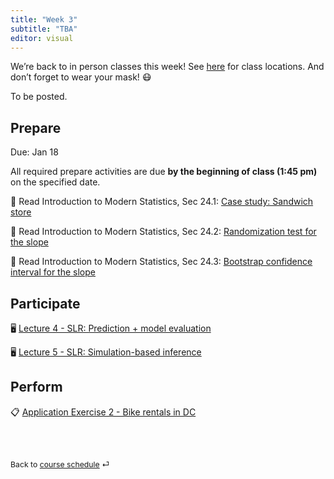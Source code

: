 ```yaml
---
title: "Week 3"
subtitle: "TBA"
editor: visual
---
```


::: callout-important
We're back to in person classes this week!
See [here](/course-syllabus.html#course-info) for class locations.
And don't forget to wear your mask!
😷
:::

To be posted.

## Prepare

Due: Jan 18

All required prepare activities are due **by the beginning of class (1:45 pm)** on the specified date.

📖 Read Introduction to Modern Statistics, Sec 24.1: [Case study: Sandwich store](https://openintro-ims.netlify.app/inf-model-slr.html#case-study-sandwich-store)

📖 Read Introduction to Modern Statistics, Sec 24.2: [Randomization test for the slope](https://openintro-ims.netlify.app/inf-model-slr.html#randslope)

📖 Read Introduction to Modern Statistics, Sec 24.3: [Bootstrap confidence interval for the slope](https://openintro-ims.netlify.app/inf-model-slr.html#bootbeta1)

## Participate

🖥️ [Lecture 4 - SLR: Prediction + model evaluation](/slides/lec-4.html)

🖥️ [Lecture 5 - SLR: Simulation-based inference](/slides/lec-5.html)

## Perform

📋 [Application Exercise 2 - Bike rentals in DC](https://github.com/sta210-s22?q=ae-2-dcbikeshare&type=all&language=&sort=)

<br><br>

::: {style="font-size: 0.875em;"}
Back to [course schedule](/ "Course schedule") ⏎
:::
